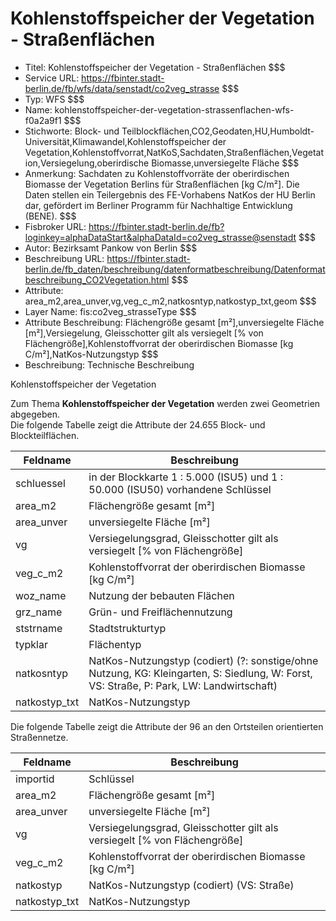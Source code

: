 # Kohlenstoffspeicher der Vegetation - Straßenflächen
- Titel: Kohlenstoffspeicher der Vegetation - Straßenflächen $$$
- Service URL: https://fbinter.stadt-berlin.de/fb/wfs/data/senstadt/co2veg_strasse $$$
- Typ: WFS $$$
- Name: kohlenstoffspeicher-der-vegetation-strassenflachen-wfs-f0a2a9f1 $$$
- Stichworte: Block- und Teilblockflächen,CO2,Geodaten,HU,Humboldt-Universität,Klimawandel,Kohlenstoffspeicher der Vegetation,Kohlenstoffvorrat,NatKoS,Sachdaten,Straßenflächen,Vegetation,Versiegelung,oberirdische Biomasse,unversiegelte Fläche $$$
- Anmerkung: Sachdaten zu Kohlenstoffvorräte der oberirdischen Biomasse der Vegetation Berlins für Straßenflächen [kg C/m²]. Die Daten stellen ein Teilergebnis des FE-Vorhabens NatKos der HU Berlin dar, gefördert im Berliner Programm für Nachhaltige Entwicklung (BENE). $$$
- Fisbroker URL: https://fbinter.stadt-berlin.de/fb?loginkey=alphaDataStart&alphaDataId=co2veg_strasse@senstadt $$$
- Autor: Bezirksamt Pankow von Berlin $$$
- Beschreibung URL: https://fbinter.stadt-berlin.de/fb_daten/beschreibung/datenformatbeschreibung/Datenformatbeschreibung_CO2Vegetation.html $$$
- Attribute: area_m2,area_unver,vg,veg_c_m2,natkosntyp,natkostyp_txt,geom $$$
- Layer Name: fis:co2veg_strasseType $$$
- Attribute Beschreibung: Flächengröße gesamt [m²],unversiegelte Fläche [m²],Versiegelung, Gleisschotter gilt als versiegelt [% von Flächengröße],Kohlenstoffvorrat der oberirdischen Biomasse [kg C/m²],NatKos-Nutzungstyp $$$
- Beschreibung: Technische Beschreibung 

Kohlenstoffspeicher der Vegetation

Zum Thema **Kohlenstoffspeicher der Vegetation**  werden zwei Geometrien abgegeben.   
 Die folgende Tabelle zeigt die Attribute der 24.655 Block- und Blockteilflächen.

| **Feldname**   | **Beschreibung**                                                                                                                          |
| -------------- | ----------------------------------------------------------------------------------------------------------------------------------------- |
| schluessel     | in der Blockkarte 1 : 5.000 (ISU5) und 1 : 50.000 (ISU50) vorhandene Schlüssel                                                            |
| area\_m2       | Flächengröße gesamt \[m²\]                                                                                                                |
| area\_unver    | unversiegelte Fläche \[m²\]                                                                                                               |
| vg             | Versiegelungsgrad, Gleisschotter gilt als versiegelt \[% von Flächengröße\]                                                               |
| veg\_c\_m2     | Kohlenstoffvorrat der oberirdischen Biomasse \[kg C/m²\]                                                                                  |
| woz\_name      | Nutzung der bebauten Flächen                                                                                                              |
| grz\_name      | Grün- und Freiflächennutzung                                                                                                              |
| ststrname      | Stadtstrukturtyp                                                                                                                          |
| typklar        | Flächentyp                                                                                                                                |
| natkosntyp     | NatKos-Nutzungstyp (codiert)  (?: sonstige/ohne Nutzung, KG: Kleingarten, S: Siedlung, W: Forst, VS: Straße, P: Park, LW: Landwirtschaft) |
| natkostyp\_txt | NatKos-Nutzungstyp                                                                                                                        |

Die folgende Tabelle zeigt die Attribute der 96 an den Ortsteilen orientierten Straßennetze.

| **Feldname**   | **Beschreibung**                                                            |
| -------------- | --------------------------------------------------------------------------- |
| importid       | Schlüssel                                                                   |
| area\_m2       | Flächengröße gesamt \[m²\]                                                  |
| area\_unver    | unversiegelte Fläche \[m²\]                                                 |
| vg             | Versiegelungsgrad, Gleisschotter gilt als versiegelt \[% von Flächengröße\] |
| veg\_c\_m2     | Kohlenstoffvorrat der oberirdischen Biomasse \[kg C/m²\]                    |
| natkostyp      | NatKos-Nutzungstyp (codiert) (VS: Straße)                                   |
| natkostyp\_txt | NatKos-Nutzungstyp                                                          | $$$
